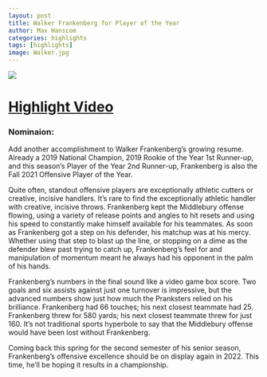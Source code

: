 ```yaml
---
layout: post
title: Walker Frankenberg for Player of the Year
author: Max Hanscom
categories: highlights
tags: [highlights]
image: Walker.jpg
---
```


![](assets/img/Walker.jpg)


# [Highlight Video](https://www.youtube.com/watch?v=smM3kq69mbk)

### Nominaion: 

Add another accomplishment to Walker Frankenberg’s growing resume. Already a 2019 National Champion, 2019 Rookie of the Year 1st Runner-up, and this season’s Player of the Year 2nd Runner-up, Frankenberg is also the Fall 2021 Offensive Player of the Year.

Quite often, standout offensive players are exceptionally athletic cutters or creative, incisive handlers. It’s rare to find the exceptionally athletic handler with creative, incisive throws. Frankenberg kept the Middlebury offense flowing, using a variety of release points and angles to hit resets and using his speed to constantly make himself available for his teammates. As soon as Frankenberg got a step on his defender, his matchup was at his mercy. Whether using that step to blast up the line, or stopping on a dime as the defender blew past trying to catch up, Frankenberg’s feel for and manipulation of momentum meant he always had his opponent in the palm of his hands.

Frankenberg’s numbers in the final sound like a video game box score. Two goals and six assists against just one turnover is impressive, but the advanced numbers show just how much the Pranksters relied on his brilliance. Frankenberg had 66 touches; his next closest teammate had 25. Frankenberg threw for 580 yards; his next closest teammate threw for just 160. It’s not traditional sports hyperbole to say that the Middlebury offense would have been lost without Frankenberg.

Coming back this spring for the second semester of his senior season, Frankenberg’s offensive excellence should be on display again in 2022. This time, he’ll be hoping it results in a championship.